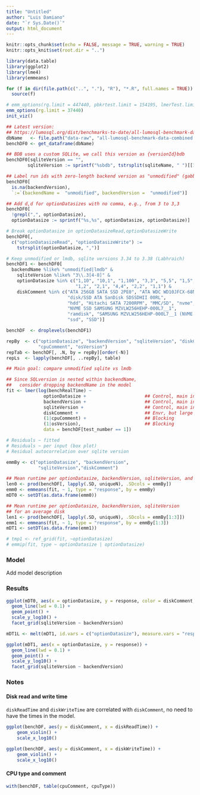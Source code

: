 ```yaml
---
title: "Untitled"
author: "Luis Damiano"
date: "`r Sys.Date()`"
output: html_document
---
```


```r
knitr::opts_chunk$set(echo = FALSE, message = TRUE, warning = TRUE)
knitr::opts_knit$set(root.dir = "..")
```

```r
library(data.table)
library(ggplot2)
library(lme4)
library(emmeans)

for (f in dir(file.path(c("..", "."), "R"), "*.R", full.names = TRUE))
  source(f)
```

```r
# emm_options(rg.limit = 447440, pbkrtest.limit = 154195, lmerTest.limit = 154195)
emm_options(rg.limit = 37440)
init_viz()
```

```r
## Latest version:
## https://lumosql.org/dist/benchmarks-to-date/all-lumosql-benchmark-data-combined.sqlite
dbName   <- file.path("data-raw", "all-lumosql-benchmark-data-combined.sqlite")
benchDF0 <- get_dataframe(dbName)

## BDB uses a custom SQLite, we call this version as {versionId}bdb
benchDF0[sqliteVersion == "", 
        sqliteVersion := sprintf("%sbdb", tstrsplit(sqliteName, " ")[[1]])]

## Label run ids with zero-length backend version as "unmodified" (gabby_bch)
benchDF0[
  is.na(backendVersion), 
  `:=`(backendName =  "unmodified", backendVersion =  "unmodified")]

## Add d,d for optionDatasizes with no comma, e.g., from 3 to 3,3
benchDF0[
  !grepl(",", optionDatasize),
  optionDatasize := sprintf("%s,%s", optionDatasize, optionDatasize)]

# Break optionDatasize in optionDatasizeRead,optionDatasizeWrite
benchDF0[,
  c("optionDatasizeRead", "optionDatasizeWrite") := 
    tstrsplit(optionDatasize, ",")]

# Keep unmodified or lmdb, sqlite versions 3.34 to 3.38 (Labhraich)
benchDF1 <- benchDF0[
  backendName %like% "unmodified|lmdb" & 
    sqliteVersion %like% "3\\.3[4-8]" &
    optionDatasize %in% c("1,10", "10,1", "1,100", "3,3", "5,5", "1,5", "5,1", 
                          "1,2", "2,1", "4,4", "2,2", "1,1") &
    diskComment %in% c("ATA 256GB SATA SSD 2PE0", "ATA WDC WD10JFCX-68N 0A82", 
                       "disk/SSD ATA SanDisk SDSSDHII 00RL",
                       "hdd", "Hitachi SATA 7200RPM", "MMC/SD", "nvme", 
                       "NVME SSD SAMSUNG MZVLW256HEHP-000L7__1",
                       "ramdisk", "SAMSUNG MZVLW256HEHP-000L7__1 (NVME SSD)", 
                       "ssd", "SSD")]

benchDF  <- droplevels(benchDF1)
```

```r
repBy  <- c("optionDatasize", "backendVersion", "sqliteVersion", "diskComment", 
            "cpuComment", "osVersion")
repTab <- benchDF[, .N, by = repBy][order(-N)]
repLs  <- lapply(benchDF[, ..repBy], table)

## Main goal: compare unmodified sqlite vs lmdb
```

```r



## Since SQLversion is nested within backendName, 
##   consider dropping backendName in the model
fit <- lmer(log(benchRealTime) ~
              optionDatasize +                      ## Control, main interest
              backendVersion +                      ## Control, main interest
              sqliteVersion +                       ## Control, main interest
              diskComment +                         ## Envr, but large impact
              (1|cpuComment) +                      ## Blocking
              (1|osVersion),                        ## Blocking
              data = benchDF[test_number == 1])
```

```r
# Residuals ~ fitted
# Residuals ~ per input (box plot)
# Residual autocorrelation over sqlite version
```

```r
emmBy <- c("optionDatasize", "backendVersion",
            "sqliteVersion","diskComment")

## Mean runtime per optionDatasize, backendVersion, sqliteVersion, and disk
len0 <- prod(benchDF[, lapply(.SD, uniqueN), .SDcols = emmBy])
emm0 <- emmeans(fit, ~ 1, type = "response", by = emmBy)
mDT0 <- setDT(as.data.frame(emm0))

## Mean runtime per optionDatasize, backendVersion, sqliteVersion
## for an average disk
len1 <- prod(benchDF[, lapply(.SD, uniqueN), .SDcols = emmBy[1:3]])
emm1 <- emmeans(fit, ~ 1, type = "response", by = emmBy[1:3])
mDT1 <- setDT(as.data.frame(emm1))

# tmp1 <- ref_grid(fit, ~optionDatasize)
# emmip(fit, type ~ optionDatasize | optionDatasize)
```

### Model

Add model description

### Results

```r
ggplot(mDT0, aes(x = optionDatasize, y = response, color = diskComment, shape = diskComment)) +
  geom_line(lwd = 0.1) +
  geom_point() +
  scale_y_log10() +
  facet_grid(sqliteVersion ~ backendVersion)
```

```r
mDT1L <- melt(mDT1, id.vars = c("optionDatasize"), measure.vars = "response")

ggplot(mDT1, aes(x = optionDatasize, y = response)) +
  geom_line(lwd = 0.1) +
  geom_point() +
  scale_y_log10() +
  facet_grid(sqliteVersion ~ backendVersion)
```


### Notes

#### Disk read and write time

`diskReadTime` and `diskWriteTime` are correlated with `diskComment`, 
no need to have the times in the model.

```r
ggplot(benchDF, aes(y = diskComment, x = diskReadTime)) + 
    geom_violin() + 
    scale_x_log10()

ggplot(benchDF, aes(y = diskComment, x = diskWriteTime)) + 
    geom_violin() + 
    scale_x_log10()
```

#### CPU type and comment

```r
with(benchDF, table(cpuComment, cpuType))
```
